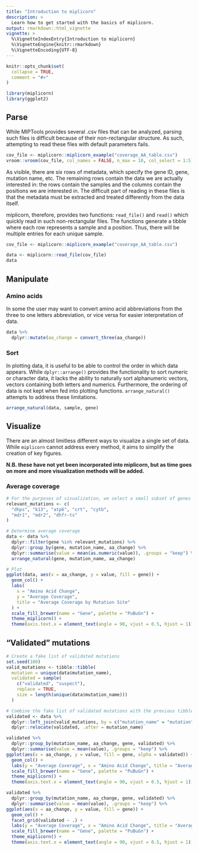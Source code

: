 ```yaml
---
title: "Introduction to miplicorn"
description: >
  Learn how to get started with the basics of miplicorn.
output: rmarkdown::html_vignette
vignette: >
  %\VignetteIndexEntry{Introduction to miplicorn}
  %\VignetteEngine{knitr::rmarkdown}
  %\VignetteEncoding{UTF-8}
---
```


```r
knitr::opts_chunk$set(
  collapse = TRUE,
  comment = "#>"
)

library(miplicorn)
library(ggplot2)
```

## Parse

While MIPTools provides several .csv files that can be analyzed, parsing such
files is difficult because of their non-rectangular structure. As such,
attempting to read these files with default parameters fails.

```r
cov_file <- miplicorn::miplicorn_example("coverage_AA_table.csv")
vroom::vroom(cov_file, col_names = FALSE, n_max = 10, col_select = 1:5)
```

As visible, there are six rows of metadata, which specify the gene ID, gene,
mutation name, etc. The remaining rows contain the data we are actually
interested in: the rows contain the samples and the columns contain the
positions we are interested in. The difficult part of reading in these files is
that the metadata must be extracted and treated differently from the data
itself.

miplicorn, therefore, provides two functions: `read_file()` and `read()` which
quickly read in such non-rectangular files. The functions generate a tibble
where each row represents a sample and a position. Thus, there will be multiple
entries for each unique sample.

```r
cov_file <- miplicorn::miplicorn_example("coverage_AA_table.csv")

data <- miplicorn::read_file(cov_file)
data
```

## Manipulate

### Amino acids
 
In some the user may want to convert amino acid abbreviations from the three to
one letters abbreviation, or vice versa for easier interpretation of data.

```r
data %>% 
  dplyr::mutate(aa_change = convert_three(aa_change))
```

### Sort

In plotting data, it is useful to be able to control the order in which data
appears. While `dplyr::arrange()` provides the functionality to sort numeric or
character data, it lacks the ability to naturally sort alphanumeric vectors,
vectors containing both letters and numerics. Furthermore, the ordering of data
is not kept when fed into plotting functions. `arrange_natural()` attempts to
address these limitations.

```r
arrange_natural(data, sample, gene)
```

## Visualize

There are an almost limitless different ways to visualize a single set of data.
While `miplicorn` cannot address every method, it aims to simplify the creation
of key figures.

**N.B. these have not yet been incorporated into miplicorn, but as time goes**
**on more and more visualization methods will be added.**

### Average coverage
```r
# For the purposes of visualization, we select a small subset of genes
relevant_mutations <- c(
  "dhps", "k13", "atp6", "crt", "cytb",
  "mdr1", "mdr2", "dhfr-ts"
)

# Determine average coverage
data <- data %>%
  dplyr::filter(gene %in% relevant_mutations) %>%
  dplyr::group_by(gene, mutation_name, aa_change) %>%
  dplyr::summarise(value = mean(as.numeric(value)), .groups = "keep") %>%
  arrange_natural(gene, mutation_name, aa_change)

# Plot
ggplot(data, aes(x = aa_change, y = value, fill = gene)) +
  geom_col() +
  labs(
    x = "Amino Acid Change",
    y = "Average Coverage", 
    title = "Average Coverage by Mutation Site"
  ) +
  scale_fill_brewer(name = "Gene", palette = "PuBuGn") +
  theme_miplicorn() +
  theme(axis.text.x = element_text(angle = 90, vjust = 0.5, hjust = 1))
```


## "Validated" mutations
```r
# Create a fake list of validated mutations
set.seed(100)
valid_mutations <- tibble::tibble(
  mutation = unique(data$mutation_name),
  validated = sample(
    c("validated", "suspect"), 
    replace = TRUE, 
    size = length(unique(data$mutation_name)))
  )

# Combine the fake list of validated mutations with the previous tibble
validated <- data %>%
  dplyr::left_join(valid_mutations, by = c("mutation_name" = "mutation")) %>%
  dplyr::relocate(validated, .after = mutation_name)
```

```r
validated %>%
  dplyr::group_by(mutation_name, aa_change, gene, validated) %>%
  dplyr::summarise(value = mean(value), .groups = "keep") %>%
ggplot(aes(x = aa_change, y = value, fill = gene, alpha = validated)) +
  geom_col() +
  labs(y = "Average Coverage", x = "Amino Acid Change", title = "Average Coverage by Mutation Site") +
  scale_fill_brewer(name = "Gene", palette = "PuBuGn") +
  theme_miplicorn() +
  theme(axis.text.x = element_text(angle = 90, vjust = 0.5, hjust = 1))

validated %>%
  dplyr::group_by(mutation_name, aa_change, gene, validated) %>%
  dplyr::summarise(value = mean(value), .groups = "keep") %>%
ggplot(aes(x = aa_change, y = value, fill = gene)) +
  geom_col() +
  facet_grid(validated ~ .) +
  labs(y = "Average Coverage", x = "Amino Acid Change", title = "Average Coverage by Mutation Site") +
  scale_fill_brewer(name = "Gene", palette = "PuBuGn") +
  theme_miplicorn() +
  theme(axis.text.x = element_text(angle = 90, vjust = 0.5, hjust = 1))
```
